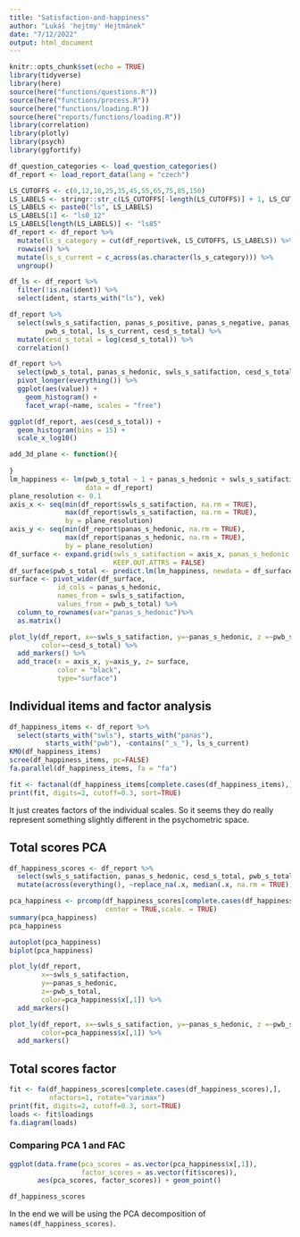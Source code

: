 ```yaml
---
title: "Satisfaction-and-happiness"
author: "Lukáš 'hejtmy' Hejtmánek"
date: "7/12/2022"
output: html_document
---
```


```r
knitr::opts_chunk$set(echo = TRUE)
library(tidyverse)
library(here)
source(here("functions/questions.R"))
source(here("functions/process.R"))
source(here("functions/loading.R"))
source(here("reports/functions/loading.R"))
library(correlation)
library(plotly)
library(psych)
library(ggfortify)
```

```r
df_question_categories <- load_question_categories()
df_report <- load_report_data(lang = "czech")
```

```r
LS_CUTOFFS <- c(0,12,18,25,35,45,55,65,75,85,150)
LS_LABELS <- stringr::str_c(LS_CUTOFFS[-length(LS_CUTOFFS)] + 1, LS_CUTOFFS[-1], sep = "_")
LS_LABELS <- paste0("ls", LS_LABELS)
LS_LABELS[1] <- "ls0_12"
LS_LABELS[length(LS_LABELS)] <- "ls85"
df_report <- df_report %>%
  mutate(ls_s_category = cut(df_report$vek, LS_CUTOFFS, LS_LABELS)) %>%
  rowwise() %>%
  mutate(ls_s_current = c_across(as.character(ls_s_category))) %>%
  ungroup()

df_ls <- df_report %>%
  filter(!is.na(ident)) %>%
  select(ident, starts_with("ls"), vek)
```

```r
df_report %>%
  select(swls_s_satifaction, panas_s_positive, panas_s_negative, panas_s_hedonic,
         pwb_s_total, ls_s_current, cesd_s_total) %>%
  mutate(cesd_s_total = log(cesd_s_total)) %>%
  correlation()
```

```r
df_report %>%
  select(pwb_s_total, panas_s_hedonic, swls_s_satifaction, cesd_s_total) %>%
  pivot_longer(everything()) %>%
  ggplot(aes(value)) +
    geom_histogram() +
    facet_wrap(~name, scales = "free")

ggplot(df_report, aes(cesd_s_total)) +
  geom_histogram(bins = 15) +
  scale_x_log10()
```

```r
add_3d_plane <- function(){
  
}
lm_happiness <- lm(pwb_s_total ~ 1 + panas_s_hedonic + swls_s_satifaction,
                   data = df_report)
plane_resolution <- 0.1
axis_x <- seq(min(df_report$swls_s_satifaction, na.rm = TRUE),
              max(df_report$swls_s_satifaction, na.rm = TRUE),
              by = plane_resolution)
axis_y <- seq(min(df_report$panas_s_hedonic, na.rm = TRUE),
              max(df_report$panas_s_hedonic, na.rm = TRUE),
              by = plane_resolution)
df_surface <- expand.grid(swls_s_satifaction = axis_x, panas_s_hedonic = axis_y,
                          KEEP.OUT.ATTRS = FALSE)
df_surface$pwb_s_total <- predict.lm(lm_happiness, newdata = df_surface)
surface <- pivot_wider(df_surface, 
            id_cols = panas_s_hedonic,
            names_from = swls_s_satifaction,
            values_from = pwb_s_total) %>%
  column_to_rownames(var="panas_s_hedonic")%>%
  as.matrix()

plot_ly(df_report, x=~swls_s_satifaction, y=~panas_s_hedonic, z =~pwb_s_total, 
        color=~cesd_s_total) %>%
  add_markers() %>%
  add_trace(x = axis_x, y=axis_y, z= surface,
            color = "black",
            type="surface")
```

## Individual items and factor analysis

```r
df_happiness_items <- df_report %>%
  select(starts_with("swls"), starts_with("panas"),
         starts_with("pwb"), -contains("_s_"), ls_s_current)
KMO(df_happiness_items)
scree(df_happiness_items, pc=FALSE)
fa.parallel(df_happiness_items, fa = "fa")
```

```r
fit <- factanal(df_happiness_items[complete.cases(df_happiness_items),], 4, rotation="promax")
print(fit, digits=2, cutoff=0.3, sort=TRUE)
```

It just creates factors of the individual scales. So it seems they do really represent something slightly different in the psychometric space.

## Total scores PCA

```r
df_happiness_scores <- df_report %>%
  select(swls_s_satifaction, panas_s_hedonic, cesd_s_total, pwb_s_total) %>%
  mutate(across(everything(), ~replace_na(.x, median(.x, na.rm = TRUE))))

pca_happiness <- prcomp(df_happiness_scores[complete.cases(df_happiness_scores),],
                        center = TRUE,scale. = TRUE)
summary(pca_happiness) 
pca_happiness
```

```r
autoplot(pca_happiness)
biplot(pca_happiness)
```

```r
plot_ly(df_report,
        x=~swls_s_satifaction, 
        y=~panas_s_hedonic,
        z=~pwb_s_total, 
        color=pca_happiness$x[,1]) %>%
  add_markers()
```

```r
plot_ly(df_report, x=~swls_s_satifaction, y=~panas_s_hedonic, z =~pwb_s_total, 
        color=pca_happiness$x[,1]) %>%
  add_markers()
```

## Total scores factor

```r
fit <- fa(df_happiness_scores[complete.cases(df_happiness_scores),],
          nfactors=1, rotate="varimax")
print(fit, digits=2, cutoff=0.3, sort=TRUE)
loads <- fit$loadings
fa.diagram(loads)
```

### Comparing PCA 1 and FAC 
```r
ggplot(data.frame(pca_scores = as.vector(pca_happiness$x[,1]), 
                  factor_scores = as.vector(fit$scores)),
       aes(pca_scores, factor_scores)) + geom_point()

df_happiness_scores
```

In the end we will be using the PCA decomposition of `names(df_happiness_scores)`.
